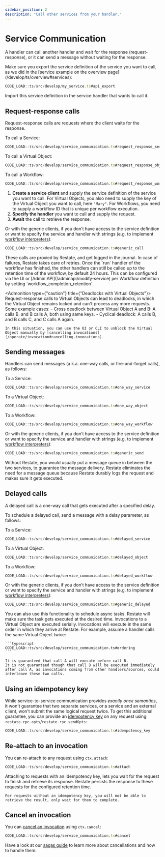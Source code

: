 ```yaml
---
sidebar_position: 2
description: "Call other services from your handler."
---
```



# Service Communication

A handler can call another handler and wait for the response (request-response), or it can send a message without waiting for the response.

<Admonition type="note" title="Exporting the service definition">
Make sure you export the service definition of the service you want to call, as we did in the [service example on the overview page](/develop/ts/overview#services):

```typescript
CODE_LOAD::ts/src/develop/my_service.ts#api_export
```
Import this service definition in the service handler that wants to call it.
</Admonition>

## Request-response calls

Request-response calls are requests where the client waits for the response.

To call a Service:

```ts
CODE_LOAD::ts/src/develop/service_communication.ts#request_response_service
```

To call a Virtual Object:

```ts
CODE_LOAD::ts/src/develop/service_communication.ts#request_response_object
```

To call a Workflow:

```ts
CODE_LOAD::ts/src/develop/service_communication.ts#request_response_workflow
```

1. **Create a service client** and supply the service definition of the service you want to call.
   For Virtual Objects, you also need to supply the key of the Virtual Object you want to call, here `"Mary"`.
   For Workflows, you need to supply a workflow ID that is unique per workflow execution.
2. **Specify the handler** you want to call and supply the request.
3. **Await** the call to retrieve the response.

Or with the generic clients, if you don't have access to the service definition or want to specify the service and handler with strings (e.g. to implement [workflow interpreters](https://github.com/restatedev/examples/tree/main/typescript/end-to-end-applications/ai-image-workflows)):
```ts
CODE_LOAD::ts/src/develop/service_communication.ts#generic_call
```

<Admonition type="tip" title="No need for manual retry logic">
    These calls are proxied by Restate, and get logged in the journal.
    In case of failures, Restate takes care of retries.
</Admonition>

<Admonition type="note" title="Workflow retention time">
    Once the `run` handler of the workflow has finished, the other handlers can still be called up to the retention time of the workflow, by default 24 hours.
    This can be configured via the UI or [Admin API](/adminapi/modify-service) per Workflow definition by setting `workflow_completion_retention`.
</Admonition>

<Admonition type={"caution"} title={"Deadlocks with Virtual Objects"}>
    Request-response calls to Virtual Objects can lead to deadlocks, in which the Virtual Object remains locked and can't process any more requests.
    Some example cases:
    - Cross deadlock between Virtual Object A and B: A calls B, and B calls A, both using same keys.
    - Cyclical deadlock: A calls B, and B calls C, and C calls A again.

    In this situation, you can use the UI or CLI to unblock the Virtual Object manually by [cancelling invocations](/operate/invocation#cancelling-invocations).
</Admonition>

## Sending messages

Handlers can send messages (a.k.a. one-way calls, or fire-and-forget calls), as follows:

To a Service:

```ts
CODE_LOAD::ts/src/develop/service_communication.ts#one_way_service
```

To a Virtual Object:

```ts
CODE_LOAD::ts/src/develop/service_communication.ts#one_way_object
```

To a Workflow:

```ts
CODE_LOAD::ts/src/develop/service_communication.ts#one_way_workflow
```

Or with the generic clients, if you don't have access to the service definition or want to specify the service and handler with strings (e.g. to implement [workflow interpreters](https://github.com/restatedev/examples/tree/main/typescript/end-to-end-applications/ai-image-workflows)):
```ts
CODE_LOAD::ts/src/develop/service_communication.ts#generic_send
```

<Admonition type="tip" title="No need for message queues">
    Without Restate, you would usually put a message queue in between the two services, to guarantee the message delivery.
    Restate eliminates the need for a message queue because Restate durably logs the request and makes sure it gets executed.
</Admonition>

## Delayed calls

A delayed call is a one-way call that gets executed after a specified delay.

To schedule a delayed call, send a message with a delay parameter, as follows:

To a Service:

```ts
CODE_LOAD::ts/src/develop/service_communication.ts#delayed_service
```

To a Virtual Object:

```ts
CODE_LOAD::ts/src/develop/service_communication.ts#delayed_object
```

To a Workflow:

```ts
CODE_LOAD::ts/src/develop/service_communication.ts#delayed_workflow
```

Or with the generic clients, if you don't have access to the service definition or want to specify the service and handler with strings (e.g. to implement [workflow interpreters](https://github.com/restatedev/examples/tree/main/typescript/end-to-end-applications/ai-image-workflows)):

```ts
CODE_LOAD::ts/src/develop/service_communication.ts#generic_delayed
```

<Admonition type="tip" title="Scheduling async tasks">
    You can also use this functionality to schedule async tasks.
    Restate will make sure the task gets executed at the desired time.
</Admonition>

<Admonition type="note" title="Ordering guarantees in Virtual Objects">
    Invocations to a Virtual Object are executed serially.
    Invocations will execute in the same order in which they arrive at Restate.
    For example, assume a handler calls the same Virtual Object twice:

    ```typescript
    CODE_LOAD::ts/src/develop/service_communication.ts#ordering
    ```

    It is guaranteed that call A will execute before call B.
    It is not guaranteed though that call B will be executed immediately after call A, as invocations coming from other handlers/sources, could interleave these two calls.
</Admonition>

## Using an idempotency key

While service-to-service communication provides *exactly once semantics*, it won't guarantee that two separate services, or a service and an external client, won't submit the same logical request twice.
To get this additional guarantee, you can provide an [idempotency key](https://docs.restate.dev/develop/ts/clients/#invoke-a-handler-idempotently) on any request using `restate.rpc.opts`/`restate.rpc.sendOpts`:

```ts
CODE_LOAD::ts/src/develop/service_communication.ts#idempotency_key
```

## Re-attach to an invocation

You can re-attach to any request using `ctx.attach`:

```ts
CODE_LOAD::ts/src/develop/service_communication.ts#attach
```

<Admonition type="tip" title="Best used with idempotency key">
    Attaching to requests with an idempotency key, lets you wait for the request to finish and retrieve its response. Restate persists the response to these requests for the configured retention time.

    For requests without an idempotency key, you will not be able to retrieve the result, only wait for them to complete.
</Admonition>

## Cancel an invocation

You can [cancel an invocation](https://docs.restate.dev/operate/invocation/#cancelling-invocations) using `ctx.cancel`:

```ts
CODE_LOAD::ts/src/develop/service_communication.ts#cancel
```

Have a look at our [sagas guide](/guides/sagas) to learn more about cancellations and how to handle them.
